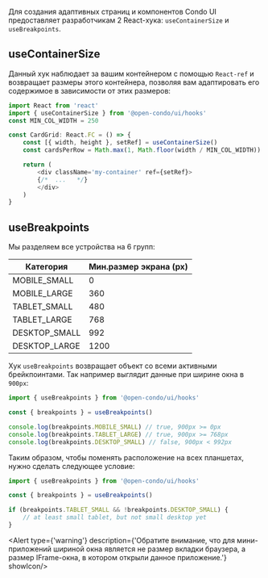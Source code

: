 Для создания адаптивных страниц и компонентов Condo UI предоставляет разработчикам 2 React-хука: `useContainerSize` и `useBreakpoints`.

## useContainerSize
Данный хук наблюдает за вашим контейнером с помощью `React-ref` и возвращает размеры этого контейнера,
позволяя вам адаптировать его содержимое в зависимости от этих размеров:

```typescript jsx
import React from 'react'
import { useContainerSize } from '@open-condo/ui/hooks'
const MIN_COL_WIDTH = 250

const CardGrid: React.FC = () => {
    const [{ width, height }, setRef] = useContainerSize()
    const cardsPerRow = Math.max(1, Math.floor(width / MIN_COL_WIDTH))

    return (
        <div className='my-container' ref={setRef}>
        {/*  ...   */}
        </div>
    )
}
```

## useBreakpoints
Мы разделяем все устройства на 6 групп:

| Категория     | Мин.размер экрана (px) |
|---------------|------------------------|
| MOBILE_SMALL  | 0                      |
| MOBILE_LARGE  | 360                    |
| TABLET_SMALL  | 480                    |
| TABLET_LARGE  | 768                    |
| DESKTOP_SMALL | 992                    |
| DESKTOP_LARGE | 1200                   |

Хук `useBreakpoints` возвращает объект со всеми активными брейкпоинтами. Так например выглядит данные при ширине окна в `900px`:
```typescript
import { useBreakpoints } from '@open-condo/ui/hooks'

const { breakpoints } = useBreakpoints()

console.log(breakpoints.MOBILE_SMALL) // true, 900px >= 0px
console.log(breakpoints.TABLET_LARGE) // true, 900px >= 768px
console.log(breakpoints.DESKTOP_SMALL) // false, 900px < 992px
```
Таким образом, чтобы поменять расположение на всех планшетах, нужно сделать следующее условие:
```typescript
import { useBreakpoints } from '@open-condo/ui/hooks'

const { breakpoints } = useBreakpoints()

if (breakpoints.TABLET_SMALL && !breakpoints.DESKTOP_SMALL) {
    // at least small tablet, but not small desktop yet
}
```

<Alert type={'warning'} description={'Обратите внимание, что для мини-приложений шириной окна является не размер вкладки браузера, а размер IFrame-окна, в котором открыли данное приложение.'} showIcon/>
